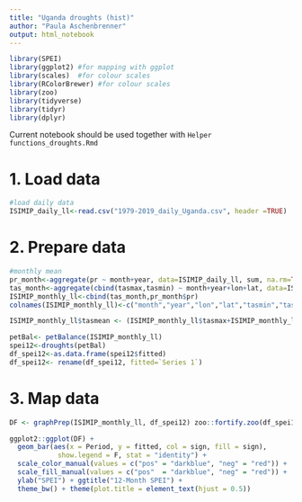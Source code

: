 ```yaml
---
title: "Uganda droughts (hist)"
author: "Paula Aschenbrenner"
output: html_notebook
---
```


```r
library(SPEI)
library(ggplot2) #for mapping with ggplot
library(scales)  #for colour scales
library(RColorBrewer) #for colour scales
library(zoo)
library(tidyverse)
library(tidyr)
library(dplyr)
```

Current notebook should be used together with `Helper functions_droughts.Rmd`

# 1. Load data
```r
#load daily data
ISIMIP_daily_ll<-read.csv("1979-2019_daily_Uganda.csv", header =TRUE)
```

# 2. Prepare data
```r
#monthly mean
pr_month<-aggregate(pr ~ month+year, data=ISIMIP_daily_ll, sum, na.rm=TRUE)
tas_month<-aggregate(cbind(tasmax,tasmin) ~ month+year+lon+lat, data=ISIMIP_daily_ll, mean, na.rm=TRUE)
ISIMIP_monthly_ll<-cbind(tas_month,pr_month$pr) 
colnames(ISIMIP_monthly_ll)<-c("month","year","lon","lat","tasmin","tasmax","pr")

ISIMIP_monthly_ll$tasmean <- (ISIMIP_monthly_ll$tasmax+ISIMIP_monthly_ll$tasmin)/2 

petBal<- petBalance(ISIMIP_monthly_ll)
spei12<-droughts(petBal)
df_spei12<-as.data.frame(spei12$fitted)
df_spei12<- rename(df_spei12, fitted=`Series 1`)
```

# 3. Map data

```r
DF <- graphPrep(ISIMIP_monthly_ll, df_spei12) zoo::fortify.zoo(df_spei12)

ggplot2::ggplot(DF) +
  geom_bar(aes(x = Period, y = fitted, col = sign, fill = sign),
            show.legend = F, stat = "identity") +
  scale_color_manual(values = c("pos" = "darkblue", "neg" = "red")) +
  scale_fill_manual(values = c("pos"  = "darkblue", "neg" = "red")) +
  ylab("SPEI") + ggtitle("12-Month SPEI") +
  theme_bw() + theme(plot.title = element_text(hjust = 0.5))
```

